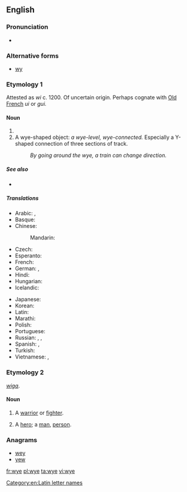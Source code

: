 ==English==

===Pronunciation===
* {{IPA|/waɪ/}}

===Alternative forms===
* [[wy]]

===Etymology 1===
Attested as ''wi'' c. 1200. Of uncertain origin. Perhaps cognate with [[Old French]] ''ui'' or ''gui.''

====Noun====
{{en-noun}}

# {{Latn-def|en|name|Y|y}}
# A wye-shaped object: ''a wye-level, wye-connected.'' Especially a Y-shaped connection of three sections of track.
#: ''By going around the wye, a train can change direction.''

=====See also=====
* {{list|en|Latin script letter names}}

=====Translations=====
{{trans-top|name of the letter Y, y}}
* Arabic: {{t-|ar|إي غريكا|f|tr='ii ghriika}},  {{t-|ar|واي|m|tr=way}}
* Basque: {{t-|eu|larriz}}
* Chinese:
*: Mandarin: {{qualifier|English letter names are called as in English, no other standard Mandarin name exists}}
* Czech: {{t+|cs|ypsilon|n}}
* Esperanto: {{t-|eo|ipsilono}}
* French: {{t+|fr|i grec|m}}
* German: {{t+|de|Ypsilon|n}}, {{t-|de|Y grec|n}} {{qualifier|Switzerland also}}
* Hindi: {{t-|hi|वाई|tr=vā'ī}}
* Hungarian: {{t-|hu|ipszilon}}
* Icelandic: {{t-|is|ypsilon|n}}
{{trans-mid}}
* Japanese: {{t+|ja|ワイ|tr=wai}}
* Korean: {{t-|ko|와이|tr=wai|sc=Hang}}
* Latin: {{t+|la|y|alt=ȳ}}
* Marathi: {{t-|mr|वाय|tr=vāya|sc=Deva}}
* Polish: {{t-|pl|igrek|m}}
* Portuguese: {{t+|pt|ípsilon|m}}
* Russian: {{t-|ru|уай|n|tr=uáj, waj}} {{qualifier|English}}, {{t+|ru|игрек|m|tr=ígrek}},  {{t+|ru|ипсилон|m|tr=ipsilón}}
* Spanish: {{t+|es|i griega|f}},  {{t+|es|ye|f}}
* Turkish: {{t+|tr|ye}}
* Vietnamese: {{t-|vi|i dài}}, {{t-|vi|i-cờ-rét}}
{{trans-bottom}}

===Etymology 2===
{{etyl|ang}} ''[[wiga]]''.

====Noun====
{{en-noun}}

# {{context|poetic|obsolete}} A [[warrior]] or [[fighter]].
# {{context|poetic|obsolete}} A [[hero]]; a [[man]], [[person]].

===Anagrams===
* [[wey#English|wey]]
* [[yew#English|yew]]

[[Category:en:Latin letter names]]

[[fr:wye]]
[[pl:wye]]
[[ta:wye]]
[[vi:wye]]